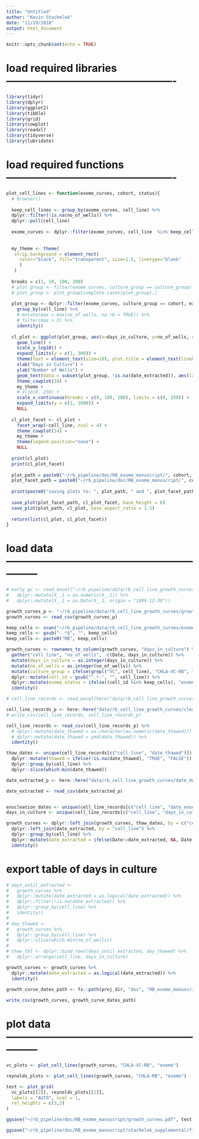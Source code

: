 ```yaml
---
title: "Untitled"
author: "Kevin Stachelek"
date: "11/19/2018"
output: html_document
---
```


```r
knitr::opts_chunk$set(echo = TRUE)
```


# load required libraries -------------------------------------------------

```r

library(tidyr)
library(dplyr)
library(ggplot2)
library(tibble)
library(grid)
library(cowplot)
library(readxl)
library(tidyverse)
library(lubridate)
```

# load required functions -------------------------------------------------

```r

plot_cell_lines <- function(exome_curves, cohort, status){
  # browser()
  
  keep_cell_lines <- group_by(exome_curves, cell_line) %>% 
  dplyr::filter(!is.na(no_of_wells)) %>% 
  dplyr::pull(cell_line)
  
  exome_curves <- dplyr::filter(exome_curves, cell_line  %in% keep_cell_lines)
  
  
  my_theme <- theme(
   strip.background = element_rect(
     color="black", fill="transparent", size=1.5, linetype="blank"
     )
   )
  
  breaks = c(1, 10, 100, 300)
  # plot_group <- filter(exome_curves, culture_group == culture_group)
  # plot_group <- plot_group[complete.cases(plot_group),]
  
  plot_group <- dplyr::filter(exome_curves, culture_group == cohort, exome_status == status) %>% 
    group_by(cell_line) %>% 
    # mutate(max = max(no_of_wells, na.rm = TRUE)) %>% 
    # filter(max > 3) %>% 
    identity()
  
  cl_plot <- ggplot(plot_group, aes(x=days_in_culture, y=no_of_wells, color = cell_line)) + 
    geom_line() + 
    scale_y_log10() +
    expand_limits(y = c(1, 300)) +
    theme(text = element_text(size=10), plot.title = element_text(lineheight=.5)) +
    xlab("Days in Culture") +
    ylab("Number of Wells") + 
    geom_text(data = subset(plot_group, !is.na(date_extracted)), aes(label = '*', x = days_in_culture, y = no_of_wells), color="black", size=8, nudge_y = 0.1) +
    theme_cowplot(18) +
    my_theme +
    # xlim(0, 250) +
    scale_x_continuous(breaks = c(0, 100, 200), limits = c(0, 250)) +
    expand_limits(y = c(1, 1000)) + 
    NULL
  
  cl_plot_facet <- cl_plot + 
    facet_wrap(~cell_line, ncol = 4) +
    theme_cowplot(14) + 
    my_theme +
    theme(legend.position="none") +
    NULL
  
  print(cl_plot)
  print(cl_plot_facet) 
  
  plot_path = paste0("~/rb_pipeline/doc/RB_exome_manuscript/", cohort, "_", status, "_plot.png")
  plot_facet_path = paste0("~/rb_pipeline/doc/RB_exome_manuscript/", cohort, "_", status, "_plot_facet.png")
  
  print(paste0("saving plots to: ", plot_path, " and ", plot_facet_path))
  
  save_plot(plot_facet_path, cl_plot_facet, base_height = 6)
  save_plot(plot_path, cl_plot, base_aspect_ratio = 1.5)
  
  return(list(cl_plot, cl_plot_facet))
}
```


# load data ---------------------------------------------------------------
```r

# early_gc <- read_excel("~/rb_pipeline/data/rb_cell_line_growth_curves/scorecard_culture_20151101.xlsx", skip = 4) %>% 
#   dplyr::mutate(X__1 = as.numeric(X__1)) %>% 
#   dplyr::mutate(X__1 = as.Date(X__1, origin = "1899-12-30"))

growth_curves_p <- "~/rb_pipeline/data/rb_cell_line_growth_curves/growth_curves_20160125_update_20170825.csv"
growth_curves <- read_csv(growth_curves_p)

keep_cells <- scan("~/rb_pipeline/data/rb_cell_line_growth_curves/exomed_cell_lines.txt", what = character())
keep_cells <- gsub("-.*$", "", keep_cells)
keep_cells <- paste0("RB", keep_cells)

growth_curves <- rownames_to_column(growth_curves, "days_in_culture") %>% 
  gather("cell_line", "no_of_wells", -c(Date, days_in_culture)) %>% 
  mutate(days_in_culture = as.integer(days_in_culture)) %>% 
  mutate(no_of_wells = as.integer(no_of_wells)) %>% 
  mutate(culture_group = ifelse(grepl("VC", cell_line), "CHLA-VC-RB", "CHLA-RB")) %>%
  dplyr::mutate(cell_id = gsub("^.*-", "", cell_line)) %>% 
  dplyr::mutate(exome_status = ifelse((cell_id %in% keep_cells), "exome", "non-exome")) %>% 
  identity()

# cell_line_records <- read_excel(here("data/rb_cell_line_growth_curves/Liquid Nitrogen Freezer Cell Line Storage 081518-dc-ks-ja-lc.xlsx"), sheet=2)

cell_line_records_p <- here::here("data/rb_cell_line_growth_curves/clean_ln_records.csv")
# write_csv(cell_line_records, cell_line_records_p)

cell_line_records <- read_csv(cell_line_records_p) %>% 
  # dplyr::mutate(date_thawed = as.character(as.numeric(date_thawed))) %>% 
  # dplyr::mutate(date_thawed = ymd(date_thawed)) %>%
  identity()

thaw_dates <- unique(cell_line_records[c("cell_line", "date_thawed")]) %>% 
  dplyr::mutate(thawed = ifelse(!is.na(date_thawed), "TRUE", "FALSE")) %>% 
  dplyr::group_by(cell_line) %>% 
  dplyr::slice(which.min(date_thawed))

date_extracted_p <- here::here("data/rb_cell_line_growth_curves/date_dna_extracted.csv")

date_extracted <- read_csv(date_extracted_p)


enucleation_dates <- unique(cell_line_records[c("cell_line", "date_enucleated")])
days_in_culture <- unique(cell_line_records[c("cell_line", "days_in_culture")])

growth_curves <- dplyr::left_join(growth_curves, thaw_dates, by = c("cell_line", "Date" = "date_thawed")) %>% 
  dplyr::left_join(date_extracted, by = "cell_line") %>% 
  dplyr::group_by(cell_line) %>% 
  dplyr::mutate(date_extracted = ifelse(Date!=date_extracted, NA, Date)) %>%
  identity()
```

# export table of days in culture

```r
# days_until_extracted <- 
#   growth_curves %>% 
#   dplyr::mutate(date_extracted = as.logical(date_extracted)) %>% 
#   dplyr::filter(!is.na(date_extracted)) %>%
#   dplyr::group_by(cell_line) %>% 
#   identity()
# 
# day_thawed <- 
#   growth_curves %>% 
#   dplyr::group_by(cell_line) %>% 
#   dplyr::slice(which.min(no_of_wells))
# 
# thaw_tbl <- dplyr::bind_rows(days_until_extracted, day_thawed) %>% 
#   dplyr::arrange(cell_line, days_in_culture)

growth_curves <- growth_curves %>% 
  dplyr::mutate(date_extracted = as.logical(date_extracted)) %>%
  identity()
  
growth_curve_dates_path <- fs::path(proj_dir, "doc", "RB_exome_manuscript/stachelek_supplemental/table_s12.csv")

write_csv(growth_curves, growth_curve_dates_path)


```

# plot data ---------------------------------------------------------------

```r
vc_plots <- plot_cell_lines(growth_curves, "CHLA-VC-RB", "exome")
```


```r
reynolds_plots <- plot_cell_lines(growth_curves, "CHLA-RB", "exome")
```

```r
test <- plot_grid(
  vc_plots[[2]], reynolds_plots[[2]],
  labels = "AUTO", ncol = 1,
  rel_heights = c(3,2)
)

ggsave("~/rb_pipeline/doc/RB_exome_manuscript/growth_curves.pdf", test, width = 9, height = 9)

ggsave("~/rb_pipeline/doc/RB_exome_manuscript/stachelek_supplemental/fig_01.pdf")



```

